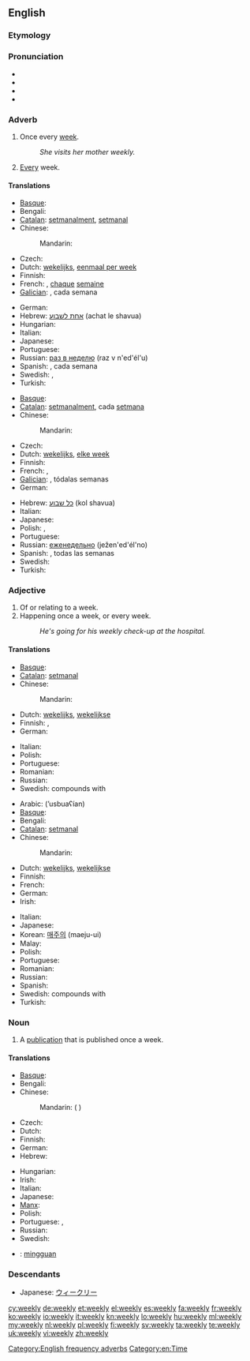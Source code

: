 ==English==

===Etymology===
{{suffix|week|ly}}

===Pronunciation===
* {{audio|en-us-weekly.ogg|Audio (US)}}
* {{IPA|/wiːk.li/}}
* {{rhymes|iːk.li}}
* {{homophones|weakly}}

===Adverb===
{{en-adv|-}}

# Once every [[week]].
#: ''She visits her mother weekly.''
# [[every|Every]] week.

====Translations====
{{trans-top|once every week}}
* [[Basque]]: {{t|eu|astean behin}}
* Bengali: {{t|bn|সাপ্তাহিক|tr=shaptahik|sc=Beng}}
* [[Catalan]]: [[setmanalment]], [[setmanal]]
* Chinese:
*: Mandarin: {{t-|cmn|每周|tr=měizhōu|sc=Hani}}
* Czech: {{t|cs|týdně}}
* Dutch: [[wekelijks]], [[eenmaal per week]]
* Finnish: {{t-|fi|viikoittain}}
* French: {{t+|fr|hebdomadairement}}, [[chaque]] [[semaine]]
* [[Galician]]: {{t-|gl|semanalmente|xs=Galician}}, cada semana
{{trans-mid}}
* German: {{t+|de|wöchentlich}}
* Hebrew: [[אחת לשבוע]] (achat le shavua)
* Hungarian: {{t-|hu|hetenként}}
* Italian: {{t+|it|settimanalmente}}
* Japanese: {{t|ja|毎週|tr=maishū}}
* Portuguese: {{t-|pt|semanalmente}}
* Russian: [[раз в неделю]] (raz v n'ed'él'u)
* Spanish: {{t-|es|semanalmente}}, cada semana
* Swedish: {{t-|sv|en gång per vecka}}, {{t-|sv|en gång i veckan}}
* Turkish: {{t|tr|haftada bir}}
{{trans-bottom}}

{{trans-top|every week}}
* [[Basque]]: {{t|eu|astero}}
* [[Catalan]]: [[setmanalment]], cada [[setmana]]
* Chinese:
*: Mandarin: {{t-|cmn|每周|tr=měizhōu|sc=Hani}}
* Czech: {{t|cs|týdně}}
* Dutch: [[wekelijks]], [[elke week]]
* Finnish: {{t-|fi|viikoittain}}
* French: {{t+|fr|hebdomadairement}}, {{t|fr|une fois par semaine}}
* [[Galician]]: {{t-|gl|semanalmente|xs=Galician}}, tódalas semanas
* German: {{t+|de|wöchentlich}}
{{trans-mid}}
* Hebrew: [[כל שבוע]] (kol shavua)
* Italian: {{t+|it|settimanalmente}}
* Japanese: {{t|ja|毎週|tr=maishū}}
* Polish: {{t|pl|cotygodniowo|m}}, {{t|pl|co tydzień}}
* Portuguese: {{t-|pt|semanalmente}}
* Russian: [[еженедельно]] (ježen'ed'él'no)
* Spanish: {{t-|es|semanalmente}}, todas las semanas
* Swedish: {{t-|sv|varje vecka}}
* Turkish: {{t|tr|her hafta}}
{{trans-bottom}}

===Adjective===
{{en-adj|-}}

# Of or relating to a week.
# Happening once a week, or every week.
#: ''He's going for his weekly check-up at the hospital.''

====Translations====
{{trans-top|of or relating to a week}}
* [[Basque]]: {{t|eu|asteroko}}
* [[Catalan]]: [[setmanal]]
* Chinese:
*: Mandarin: {{t-|cmn|每周|tr=měizhōu|sc=Hani}}
* Dutch: [[wekelijks]], [[wekelijkse]]
* Finnish: {{t+|fi|viikoittainen}}, {{t+|fi|viikko|alt=viikko-}}
* German: {{t+|de|wöchentlich}}
{{trans-mid}}
* Italian: {{t+|it|settimanale}}
* Polish: {{t|pl|tygodniowy|m}}
* Portuguese: {{t+|pt|semanal}}
* Romanian: {{t|ro|săptămânal|m|n}}
* Russian: {{t+|ru|недельный|tr=nedél’nyj}}
* Swedish: compounds with {{t|sv|vecka|c}}
{{trans-bottom}}

{{trans-top|happening once a week or every week}}
* Arabic: {{Arab|[[اسبوعيا|أسبوعيًا]]}} (’usbuaʕían)
* [[Basque]]: {{t|eu|asteroko}}
* Bengali: {{t|bn|সাপ্তাহিক|tr=shaptahik|sc=Beng}}
* [[Catalan]]: [[setmanal]]
* Chinese:
*: Mandarin: {{t-|cmn|每周|tr=měizhōu|sc=Hani}}
* Dutch: [[wekelijks]], [[wekelijkse]]
* Finnish: {{t+|fi|viikoittainen}}
* French: {{t+|fr|hebdomadaire}}
* German: {{t+|de|wöchentlich}}
* Irish: {{t|ga|seachtainiúil}}
{{trans-mid}}
* Italian: {{t+|it|settimanale}}
* Japanese: {{t|ja|毎週の|tr=maishū no}}
* Korean: [[매주|매주의]] (maeju-ui)
* Malay: {{t|ms|mingguan}}
* Polish: {{t|pl|cotygodniowy|m}}
* Portuguese: {{t+|pt|semanal}}
* Romanian: {{t|ro|săptămânal|m|n}}
* Russian: {{t|ru|еженедельный|tr=ježenedél’nyj}}
* Spanish: {{t-|es|semanal}}
* Swedish: compounds with {{t|sv|vecka|c}}
* Turkish: {{t|tr|haftalık}}
{{trans-bottom}}

===Noun===
{{en-noun|weekl|ies}}

# A [[publication]] that is published once a week.

====Translations====
{{trans-top|publication that is published once a week}}
* [[Basque]]: {{t|eu|astekari}}
* Bengali: {{t|bn|সাপ্তাহিক|tr=shaptahik|sc=Beng}}
* Chinese:
*: Mandarin: {{t-|cmn|周刊|tr=zhōukān|sc=Hani}} ({{qualifier|traditional also:}} {{t-|cmn|週刊|sc=Hani}})
* Czech: {{t-|cs|týdeník}}
* Dutch: {{t+|nl|weekblad|n}}
* Finnish: {{t-|fi|viikkolehti}}
* German: {{t-|de|Wochenzeitschrift|f}}
* Hebrew: {{t|he|שבועון|m|tr=shavuón}}
{{trans-mid}}
* Hungarian: {{t+|hu|hetilap}}
* Irish: {{t|ga|seachtanán|m}}
* Italian: {{t+|it|settimanale|m}}
* Japanese: {{t+|ja|週刊|tr=しゅうかん, shūkan}}
* [[Manx]]: {{t|gv|shiaghtinane|m}}
* Polish: {{t|pl|tygodnik|m}}
* Portuguese: {{t+|pt|semanário|m}}, {{t+|pt|hebdomadário|m}}
* Russian: {{t|ru|еженедельник|m|tr=ježenedél’nik}}
* Swedish: {{t|sv|veckotidning|c}}
{{trans-bottom}}

{{checktrans-top}}
* {{ttbc|id}}: [[minggu|mingguan]]
{{trans-mid}}
{{trans-bottom}}

===Descendants===
* Japanese: [[ウィークリー]]

[[Category:English frequency adverbs]]
[[Category:en:Time]]

[[cy:weekly]]
[[de:weekly]]
[[et:weekly]]
[[el:weekly]]
[[es:weekly]]
[[fa:weekly]]
[[fr:weekly]]
[[ko:weekly]]
[[io:weekly]]
[[it:weekly]]
[[kn:weekly]]
[[lo:weekly]]
[[hu:weekly]]
[[ml:weekly]]
[[my:weekly]]
[[nl:weekly]]
[[pl:weekly]]
[[fi:weekly]]
[[sv:weekly]]
[[ta:weekly]]
[[te:weekly]]
[[uk:weekly]]
[[vi:weekly]]
[[zh:weekly]]